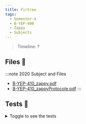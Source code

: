 ```yaml
---
title: Firtree
tags:
  - Semester-4
  - B-YEP-400
  - Zappy
  - Subjects
---
```

> Timeline: ?


## Files 📂

:::note 2020 Subject and Files
- [B-YEP-410_zappy.pdf](https://github.com/Studio-17/Epitech-Subjects/raw/main/Semester-4/B-YEP-400/Zappy/Subjects/B-YEP-410_zappy.pdf)
- [B-YEP-410_zappyProtocole.pdf](https://github.com/Studio-17/Epitech-Subjects/raw/main/Semester-4/B-YEP-400/Zappy/Subjects/B-YEP-410_zappyProtocole.pdf)
:::

## Tests 🤖
<details>
  <summary>Toggle to see the tests</summary>
  <div>
Yo
  </div>
</details>
